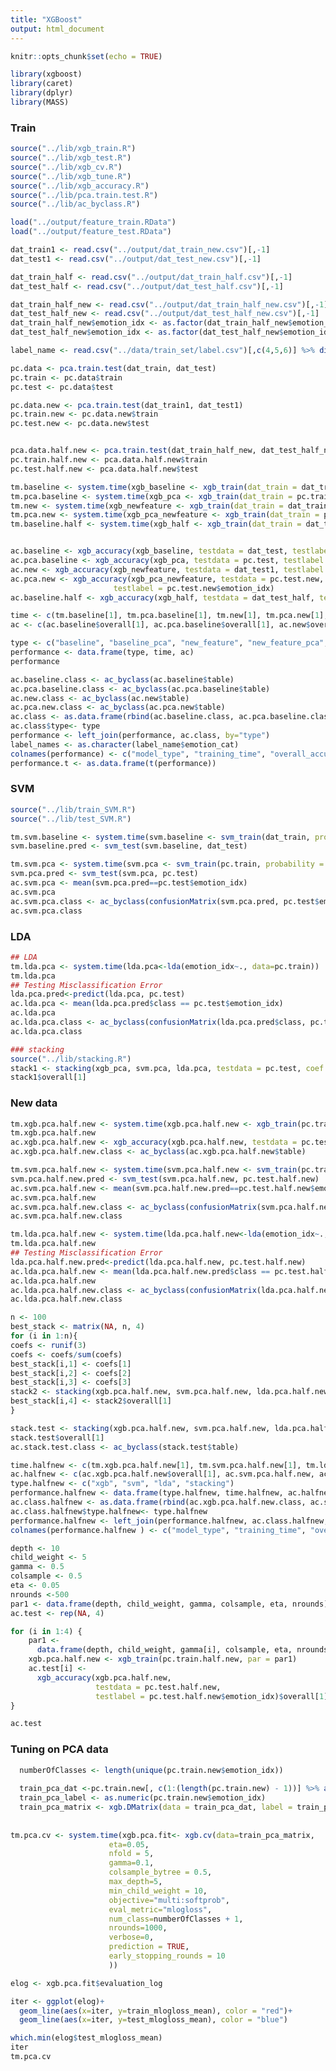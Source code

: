 ```yaml
---
title: "XGBoost"
output: html_document
---
```


```r
knitr::opts_chunk$set(echo = TRUE)
```

```r
library(xgboost)
library(caret)
library(dplyr)
library(MASS)
```

### Train

```r
source("../lib/xgb_train.R")
source("../lib/xgb_test.R")
source("../lib/xgb_cv.R")
source("../lib/xgb_tune.R")
source("../lib/xgb_accuracy.R")
source("../lib/pca.train.test.R")
source("../lib/ac_byclass.R")

load("../output/feature_train.RData")
load("../output/feature_test.RData")

dat_train1 <- read.csv("../output/dat_train_new.csv")[,-1]
dat_test1 <- read.csv("../output/dat_test_new.csv")[,-1]

dat_train_half <- read.csv("../output/dat_train_half.csv")[,-1]
dat_test_half <- read.csv("../output/dat_test_half.csv")[,-1]

dat_train_half_new <- read.csv("../output/dat_train_half_new.csv")[,-1]
dat_test_half_new <- read.csv("../output/dat_test_half_new.csv")[,-1]
dat_train_half_new$emotion_idx <- as.factor(dat_train_half_new$emotion_idx)
dat_test_half_new$emotion_idx <- as.factor(dat_test_half_new$emotion_idx)

label_name <- read.csv("../data/train_set/label.csv")[,c(4,5,6)] %>% distinct()

pc.data <- pca.train.test(dat_train, dat_test)
pc.train <- pc.data$train
pc.test <- pc.data$test

pc.data.new <- pca.train.test(dat_train1, dat_test1)
pc.train.new <- pc.data.new$train
pc.test.new <- pc.data.new$test


pca.data.half.new <- pca.train.test(dat_train_half_new, dat_test_half_new)
pc.train.half.new <- pca.data.half.new$train
pc.test.half.new <- pca.data.half.new$test

```

```r
tm.baseline <- system.time(xgb_baseline <- xgb_train(dat_train = dat_train))
tm.pca.baseline <- system.time(xgb_pca <- xgb_train(dat_train = pc.train))
tm.new <- system.time(xgb_newfeature <- xgb_train(dat_train = dat_train1))
tm.pca.new <- system.time(xgb_pca_newfeature <- xgb_train(dat_train = pc.train.new))
tm.baseline.half <- system.time(xgb_half <- xgb_train(dat_train = dat_train_half))


ac.baseline <- xgb_accuracy(xgb_baseline, testdata = dat_test, testlabel = dat_test$emotion_idx)
ac.pca.baseline <- xgb_accuracy(xgb_pca, testdata = pc.test, testlabel = pc.test$emotion_idx)
ac.new <- xgb_accuracy(xgb_newfeature, testdata = dat_test1, testlabel = dat_test1$emotion_idx)
ac.pca.new <- xgb_accuracy(xgb_pca_newfeature, testdata = pc.test.new, 
                       testlabel = pc.test.new$emotion_idx)
ac.baseline.half <- xgb_accuracy(xgb_half, testdata = dat_test_half, testlabel = dat_test_half$emotion_idx)

time <- c(tm.baseline[1], tm.pca.baseline[1], tm.new[1], tm.pca.new[1], tm.svm.pca[1], tm.lda.pca[1])
ac <- c(ac.baseline$overall[1], ac.pca.baseline$overall[1], ac.new$overall[1], ac.pca.new$overall[1], ac.svm.pca, ac.lda.pca) 

type <- c("baseline", "baseline_pca", "new_feature", "new_feature_pca", "svm_pca", "lda_pca")
performance <- data.frame(type, time, ac)
performance

ac.baseline.class <- ac_byclass(ac.baseline$table)
ac.pca.baseline.class <- ac_byclass(ac.pca.baseline$table)
ac.new.class <- ac_byclass(ac.new$table)
ac.pca.new.class <- ac_byclass(ac.pca.new$table)
ac.class <- as.data.frame(rbind(ac.baseline.class, ac.pca.baseline.class, ac.new.class, ac.pca.new.class, ac.svm.pca.class, ac.lda.pca.class))
ac.class$type<- type 
performance <- left_join(performance, ac.class, by="type")
label_names <- as.character(label_name$emotion_cat)
colnames(performance) <- c("model_type", "training_time", "overall_accuracy", label_names)
performance.t <- as.data.frame(t(performance)) 

```
### SVM

```r
source("../lib/train_SVM.R")
source("../lib/test_SVM.R")

tm.svm.baseline <- system.time(svm.baseline <- svm_train(dat_train, probability = TRUE))
svm.baseline.pred <- svm_test(svm.baseline, dat_test)

tm.svm.pca <- system.time(svm.pca <- svm_train(pc.train, probability = TRUE))
svm.pca.pred <- svm_test(svm.pca, pc.test)
ac.svm.pca <- mean(svm.pca.pred==pc.test$emotion_idx)
ac.svm.pca
ac.svm.pca.class <- ac_byclass(confusionMatrix(svm.pca.pred, pc.test$emotion_idx)$table)
ac.svm.pca.class
```

### LDA

```r
## LDA
tm.lda.pca <- system.time(lda.pca<-lda(emotion_idx~., data=pc.train))
tm.lda.pca
## Testing Misclassification Error
lda.pca.pred<-predict(lda.pca, pc.test)
ac.lda.pca <- mean(lda.pca.pred$class == pc.test$emotion_idx)
ac.lda.pca
ac.lda.pca.class <- ac_byclass(confusionMatrix(lda.pca.pred$class, pc.test$emotion_idx)$table)
ac.lda.pca.class

```


```r
### stacking
source("../lib/stacking.R")
stack1 <- stacking(xgb_pca, svm.pca, lda.pca, testdata = pc.test, coef = c(0, 0, 1))
stack1$overall[1]
```
### New data
```r
tm.xgb.pca.half.new <- system.time(xgb.pca.half.new <- xgb_train(pc.train.half.new, par = par1))
tm.xgb.pca.half.new
ac.xgb.pca.half.new <- xgb_accuracy(xgb.pca.half.new, testdata = pc.test.half.new, testlabel = pc.test.half.new$emotion_idx)
ac.xgb.pca.half.new.class <- ac_byclass(ac.xgb.pca.half.new$table)

tm.svm.pca.half.new <- system.time(svm.pca.half.new <- svm_train(pc.train.half.new, probability = TRUE))
svm.pca.half.new.pred <- svm_test(svm.pca.half.new, pc.test.half.new)
ac.svm.pca.half.new <- mean(svm.pca.half.new.pred==pc.test.half.new$emotion_idx)
ac.svm.pca.half.new
ac.svm.pca.half.new.class <- ac_byclass(confusionMatrix(svm.pca.half.new.pred, pc.test.half.new$emotion_idx)$table)
ac.svm.pca.half.new.class

tm.lda.pca.half.new <- system.time(lda.pca.half.new<-lda(emotion_idx~., data=pc.train.half.new))
tm.lda.pca.half.new
## Testing Misclassification Error
lda.pca.half.new.pred<-predict(lda.pca.half.new, pc.test.half.new)
ac.lda.pca.half.new <- mean(lda.pca.half.new.pred$class == pc.test.half.new$emotion_idx)
ac.lda.pca.half.new
ac.lda.pca.half.new.class <- ac_byclass(confusionMatrix(lda.pca.half.new.pred$class, pc.test.half.new$emotion_idx)$table)
ac.lda.pca.half.new.class
```

```r
n <- 100
best_stack <- matrix(NA, n, 4)
for (i in 1:n){
coefs <- runif(3)
coefs <- coefs/sum(coefs)
best_stack[i,1] <- coefs[1]
best_stack[i,2] <- coefs[2]
best_stack[i,3] <- coefs[3]
stack2 <- stacking(xgb.pca.half.new, svm.pca.half.new, lda.pca.half.new, coef=coefs, testdata=pc.test.half.new)
best_stack[i,4] <- stack2$overall[1]
}

stack.test <- stacking(xgb.pca.half.new, svm.pca.half.new, lda.pca.half.new, coef=c(0.13,0.53, 0.34), testdata=pc.test.half.new)
stack.test$overall[1]
ac.stack.test.class <- ac_byclass(stack.test$table)
```

```r
time.halfnew <- c(tm.xgb.pca.half.new[1], tm.svm.pca.half.new[1], tm.lda.pca.half.new[1], tm.stack2[1])
ac.halfnew <- c(ac.xgb.pca.half.new$overall[1], ac.svm.pca.half.new, ac.lda.pca.half.new, stack.test$overall[1])
type.halfnew <- c("xgb", "svm", "lda", "stacking")
performance.halfnew <- data.frame(type.halfnew, time.halfnew, ac.halfnew )
ac.class.halfnew <- as.data.frame(rbind(ac.xgb.pca.half.new.class, ac.svm.pca.half.new.class, ac.lda.pca.half.new.class, ac.stack.test.class))
ac.class.halfnew$type.halfnew<- type.halfnew 
performance.halfnew <- left_join(performance.halfnew, ac.class.halfnew, by="type.halfnew")
colnames(performance.halfnew ) <- c("model_type", "training_time", "overall_accuracy", label_names)

```



```r
depth <- 10
child_weight <- 5
gamma <- 0.5
colsample <- 0.5
eta <- 0.05
nrounds <-500
par1 <- data.frame(depth, child_weight, gamma, colsample, eta, nrounds)
ac.test <- rep(NA, 4)

for (i in 1:4) {
    par1 <-
      data.frame(depth, child_weight, gamma[i], colsample, eta, nrounds)
    xgb.pca.half.new <- xgb_train(pc.train.half.new, par = par1)
    ac.test[i] <-
      xgb_accuracy(xgb.pca.half.new,
                   testdata = pc.test.half.new,
                   testlabel = pc.test.half.new$emotion_idx)$overall[1]
}

ac.test
```




### Tuning on PCA data

```r
  numberOfClasses <- length(unique(pc.train.new$emotion_idx))
  
  train_pca_dat <-pc.train.new[, c(1:(length(pc.train.new) - 1))] %>% as.matrix()
  train_pca_label <- as.numeric(pc.train.new$emotion_idx)
  train_pca_matrix <- xgb.DMatrix(data = train_pca_dat, label = train_pca_label)
  
  
tm.pca.cv <- system.time(xgb.pca.fit<- xgb.cv(data=train_pca_matrix,
                      eta=0.05,
                      nfold = 5,
                      gamma=0.1,
                      colsample_bytree = 0.5,
                      max_depth=5,
                      min_child_weight = 10,
                      objective="multi:softprob",
                      eval_metric="mlogloss",
                      num_class=numberOfClasses + 1,
                      nrounds=1000,
                      verbose=0,
                      prediction = TRUE,
                      early_stopping_rounds = 10
                      ))

elog <- xgb.pca.fit$evaluation_log

iter <- ggplot(elog)+
  geom_line(aes(x=iter, y=train_mlogloss_mean), color = "red")+
  geom_line(aes(x=iter, y=test_mlogloss_mean), color = "blue")

which.min(elog$test_mlogloss_mean)
iter
tm.pca.cv
```



